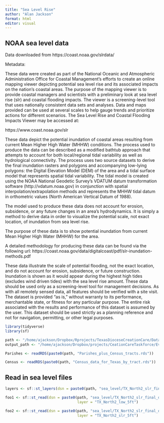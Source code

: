 ```yaml
---
title: "Sea Level Rise"
author: "Alan Jackson"
format: html
editor: visual
---
```


## NOAA sea level data

Data downloaded from https://coast.noaa.gov/slrdata/

Metadata:

These data were created as part of the National Oceanic and Atmospheric
Administration Office for Coastal Management's efforts to create an online
mapping viewer depicting potential sea level rise and its associated impacts on
the nation's coastal areas. The purpose of the mapping viewer is to provide
coastal managers and scientists with a preliminary look at sea level rise (slr)
and coastal flooding impacts. The viewer is a screening-level tool that uses
nationally consistent data sets and analyses. Data and maps provided can be used
at several scales to help gauge trends and prioritize actions for different
scenarios. The Sea Level Rise and Coastal Flooding Impacts Viewer may be
accessed at:

https://www.coast.noaa.gov/slr

These data depict the potential inundation of coastal areas resulting from
current Mean Higher High Water (MHHW) conditions. The process used to produce
the data can be described as a modified bathtub approach that attempts to
account for both local/regional tidal variability as well as hydrological
connectivity. The process uses two source datasets to derive the final
inundation rasters and polygons and accompanying low-lying polygons: the Digital
Elevation Model (DEM) of the area and a tidal surface model that represents
spatial tidal variability. The tidal model is created using the NOAA National
Geodetic Survey's VDATUM datum transformation software (http://vdatum.noaa.gov)
in conjunction with spatial interpolation/extrapolation methods and represents
the MHHW tidal datum in orthometric values (North American Vertical Datum of
1988).

The model used to produce these data does not account for erosion, subsidence,
or any future changes in an area's hydrodynamics. It is simply a method to
derive data in order to visualize the potential scale, not exact location, of
inundation from sea level rise.

The purpose of these data is to show potential inundation from current Mean
Higher High Water (MHHW) for the area.

A detailed methodology for producing these data can be found via the following url:
https://coast.noaa.gov/data/digitalcoast/pdf/slr-inundation-methods.pdf

These data illustrate the scale of potential flooding, not the exact location,
and do not account for erosion, subsidence, or future construction. Inundation
is shown as it would appear during the highest high tides (excludes wind driven
tides) with the sea level rise amount. These data should be used only as a
screening-level tool for management decisions. As with all remotely sensed data,
all features should be verified with a site visit. The dataset is provided "as
is," without warranty to its performance, merchantable state, or fitness for any
particular purpose. The entire risk associated with the results and performance
of this dataset is assumed by the user. This dataset should be used strictly as
a planning reference and not for navigation, permitting, or other legal
purposes.

```r

library(tidyverse)
library(sf)

path <- "/home/ajackson/Dropbox/Rprojects/TexasDioceseCreationCare/Data/"
output_path <- "/home/ajackson/Dropbox/projects/CeationCareTaskforce/Evacuation/"

Parishes <- readRDS(paste0(path, "Parishes_plus_Census_tracts.rds"))

Census <- readRDS(paste0(path, "Census_data_for_Texas_by_tract.rds"))

```

##    Read in sea level files

```r

layers <- sf::st_layers(dsn = paste0(path, "sea_level/TX_North2_slr_final_dist.gdb"))

foo1 <- sf::st_read(dsn = paste0(path, "sea_level/TX_North2_slr_final_dist.gdb"),
                                 layer = "TX_North2_low_5ft")

foo2 <- sf::st_read(dsn = paste0(path, "sea_level/TX_North2_slr_final_dist.gdb"),
                                 layer = "TX_North2_slr_5ft")




```












